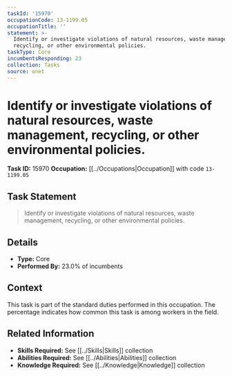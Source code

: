 ```yaml
---
taskId: '15970'
occupationCode: 13-1199.05
occupationTitle: ''
statement: >-
  Identify or investigate violations of natural resources, waste management,
  recycling, or other environmental policies.
taskType: Core
incumbentsResponding: 23
collection: Tasks
source: onet
---
```

# Identify or investigate violations of natural resources, waste management, recycling, or other environmental policies.

**Task ID:** 15970
**Occupation:** [[../Occupations|Occupation]] with code `13-1199.05`

## Task Statement

> Identify or investigate violations of natural resources, waste management, recycling, or other environmental policies.

## Details

- **Type:** Core
- **Performed By:** 23.0% of incumbents

## Context

This task is part of the standard duties performed in this occupation. The percentage indicates how common this task is among workers in the field.

## Related Information

- **Skills Required:** See [[../Skills|Skills]] collection
- **Abilities Required:** See [[../Abilities|Abilities]] collection
- **Knowledge Required:** See [[../Knowledge|Knowledge]] collection
